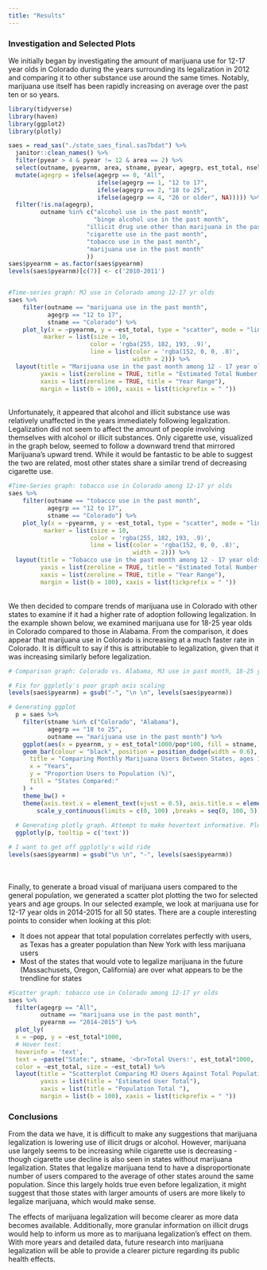 ```yaml
---
title: "Results"
---
```


### Investigation and Selected Plots
We initially began by investigating the amount of marijuana use for 12-17 year olds in Colorado during the years surrounding its legalization in 2012 and comparing it to other substance use around the same times. Notably, marijuana use itself has been rapidly increasing on average over the past ten or so years.

```r
library(tidyverse)
library(haven)
library(ggplot2)
library(plotly)

saes = read_sas("./state_saes_final.sas7bdat") %>%
  janitor::clean_names() %>% 
  filter(pyear > 4 & pyear != 12 & area == 2) %>% 
  select(outname, pyearnm, area, stname, pyear, agegrp, est_total, nsel, ncomp, pop) %>% 
  mutate(agegrp = ifelse(agegrp == 0, "All",
                         ifelse(agegrp == 1, "12 to 17",
                         ifelse(agegrp == 2, "18 to 25",
                         ifelse(agegrp == 4, "26 or older", NA))))) %>% 
  filter(!is.na(agegrp),
         outname %in% c("alcohol use in the past month", 
                        "binge alcohol use in the past month",
                      "illicit drug use other than marijuana in the past month",
                      "cigarette use in the past month",
                      "tobacco use in the past month",
                      "marijuana use in the past month"
                      )) 
saes$pyearnm = as.factor(saes$pyearnm)
levels(saes$pyearnm)[c(7)] <- c('2010-2011')


#Time-series graph: MJ use in Colorado among 12-17 yr olds
saes %>% 
    filter(outname == "marijuana use in the past month",
           agegrp == "12 to 17",
           stname == "Colorado") %>% 
    plot_ly(x = ~pyearnm, y = ~est_total, type = "scatter", mode = "lines+markers", hoverinfo = 'text', text = ~paste("Year:", pyearnm, '<br>', "Total count:", est_total),
          marker = list(size = 10,
                       color = 'rgba(255, 182, 193, .9)',
                       line = list(color = 'rgba(152, 0, 0, .8)',
                                   width = 2))) %>%
  layout(title = "Marijuana use in the past month among 12 - 17 year olds, Colorado",
         yaxis = list(zeroline = TRUE, title = "Estimated Total Number of Users (in thousands)"),
         xaxis = list(zeroline = TRUE, title = "Year Range"),
         margin = list(b = 100), xaxis = list(tickprefix = " "))
```

<br>
Unfortunately, it appeared that alcohol and illicit substance use was relatively unaffected in the years immediately following legalization. Legalization did not seem to affect the amount of people involving themselves with alcohol or illicit substances. Only cigarette use, visualized in the graph below, seemed to follow a downward trend that mirrored Marijuana's upward trend. While it would be fantastic to be able to suggest the two are related, most other states share a similar trend of decreasing cigarette use.

``` r
#Time-Series graph: tobacco use in Colorado among 12-17 yr olds
saes %>% 
    filter(outname == "tobacco use in the past month",
           agegrp == "12 to 17",
           stname == "Colorado") %>% 
    plot_ly(x = ~pyearnm, y = ~est_total, type = "scatter", mode = "lines+markers", hoverinfo = 'text', text = ~paste("Year:", pyearnm, '<br>', "Total count:", est_total),
          marker = list(size = 10,
                       color = 'rgba(255, 182, 193, .9)',
                       line = list(color = 'rgba(152, 0, 0, .8)',
                                   width = 2))) %>%
  layout(title = "Tobacco use in the past month among 12 - 17 year olds, Colorado",
         yaxis = list(zeroline = TRUE, title = "Estimated Total Number of Users (in thousands)"),
         xaxis = list(zeroline = TRUE, title = "Year Range"),
         margin = list(b = 100), xaxis = list(tickprefix = " "))
```

<br>
We then decided to compare trends of marijuana use in Colorado with other states to examine if it had a higher rate of adoption following legalization. In the example shown below, we examined marijuana use for 18-25 year olds in Colorado compared to those in Alabama. From the comparison, it does appear that marijuana use in Colorado is increasing at a much faster rate in Colorado. It is difficult to say if this is attributable to legalization, given that it was increasing similarly before legalization.

```r
# Comparison graph: Colorado vs. Alabama, MJ use in past month, 18-25 yr olds

# Fix for ggplotly's poor graph axis scaling
levels(saes$pyearnm) = gsub("-", "\n \n", levels(saes$pyearnm))

# Generating ggplot
  p = saes %>%
    filter(stname %in% c("Colorado", "Alabama"), 
           agegrp == "18 to 25", 
           outname == "marijuana use in the past month") %>%
    ggplot(aes(x = pyearnm, y = est_total*1000/pop*100, fill = stname, text = paste('State:', stname, '</br></br>Year:', substring(pyearnm,1,4), '</br>Proportion Users:', round(est_total*1000/pop*100,2), "%"))) +
    geom_bar(colour = "black", position = position_dodge(width = 0.6), stat = "identity") + labs(
      title = "Comparing Monthly Marijuana Users Between States, ages 18 to 25",
      x = "Years",
      y = "Proportion Users to Population (%)",
      fill = "States Compared:"
    ) + 
    theme_bw() +
    theme(axis.text.x = element_text(vjust = 0.5), axis.title.x = element_blank(), legend.title = element_blank()) + 
        scale_y_continuous(limits = c(0, 100) ,breaks = seq(0, 100, 5));
  
  # Generating plotly graph. Attempt to make hovertext informative. Plotly does not handle hovertext well when creating the graph from ggplot
  ggplotly(p, tooltip = c('text'))

# I want to get off ggplotly's wild ride
levels(saes$pyearnm) = gsub("\n \n", "-", levels(saes$pyearnm))
```

<br><br>
Finally, to generate a broad visual of marijuana users compared to the general population, we generated a scatter plot plotting the two for selected years and age groups. In our selected example, we look at marijuana use for 12-17 year olds in 2014-2015 for all 50 states. There are a couple interesting points to consider when looking at this plot:

* It does not appear that total population correlates perfectly with users, as Texas has a greater population than New York with less marijuana users
* Most of the states that would vote to legalize marijuana in the future (Massachusets, Oregon, California) are over what appears to be the trendline for states

```r
#Scatter graph: tobacco use in Colorado among 12-17 yr olds  
saes %>%
  filter(agegrp == "All", 
         outname == "marijuana use in the past month", 
         pyearnm == "2014-2015") %>%
  plot_ly(
  x = ~pop, y = ~est_total*1000,
  # Hover text:
  hoverinfo = 'text',
  text = ~paste("State:", stname, '<br>Total Users:', est_total*1000, '<br>Population:', pop),
  color = ~est_total, size = ~est_total) %>%
  layout(title = "Scatterplot Comparing MJ Users Against Total Population, 2014-2015",
         yaxis = list(title = "Estimated User Total"),
         xaxis = list(title = "Population Total "),
         margin = list(b = 100), xaxis = list(tickprefix = " "))
```

### Conclusions

From the data we have, it is difficult to make any suggestions that marijuana legalization is lowering use of illicit drugs or alcohol. However, marijuana use largely seems to be increasing while cigarette use is decreasing - though cigarette use decline is also seen in states without marijuana legalization. States that legalize marijuana tend to have a disproportionate number of users compared to the average of other states around the same population. Since this largely holds true even before legalization, it might suggest that those states with larger amounts of users are more likely to legalize marijuana, which would make sense. 

The effects of marijuana legalization will become clearer as more data becomes available. Additionally, more granular information on illicit drugs would help to inform us more as to marijuana legalization's effect on them. With more years and detailed data, future research into marijuana legalization will be able to provide a clearer picture regarding its public health effects.